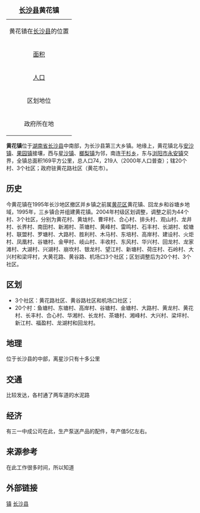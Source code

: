 {{noteTA
|T=zh-hans:黄花镇; zh-hant:黃花鎮;
}}
{{Otheruses
|subject=[[湖南省|湖南省]][[长沙县|长沙县]]所辖“'''[[镇|镇]]'''”
|other=同名中国乡镇区划单位
|黄花镇
}}
{| border="1" cellpadding="2" cellspacing="0" align="right"
|+ <font size="+1">'''[[长沙县|长沙县]]黄花镇'''</font>
|-----
|align=center colspan=2|黄花镇在[[长沙县|长沙县]]的位置<br>
{{Image label begin|image=Divisions of Changsha county.gif|width={{{width|280}}}|float={{{float|none}}}}} 
{{Image label|x=0.45|y=0.75|scale={{{width|280}}}|text='''黄花镇'''}} 
{{Image label|x=0.45|y=0.80|scale={{{width|280}}}|text=[[File:Red_pog.svg|9px]]}} 
{{Image label end}}
|-----
| [[面积|面积]]|| <font size="2">169[[公里|公里]]<sup>2</sup>
|-----
| [[人口|人口]] || <font size="2">74,219人(2000年)
|-----
| 区划地位 || 长沙县乡镇
|-----
| 政府所在地 ||黄花市
|}

'''黄花镇'''位于[[湖南省|湖南省]][[长沙县|长沙县]]中南部，为长沙县第三大乡镇。地缘上，黄花镇北与[[安沙镇|安沙镇]]、[[果园镇_(长沙县)|果园镇]]接壤，西与[[星沙镇|星沙镇]]、[[榔梨镇|榔梨镇]]为邻，南连[[干杉乡|干杉乡]]，东与[[浏阳市|浏阳市]][[永安镇_(浏阳市)|永安镇]]交界，全镇总面积169平方公里，总人口74，219人（2000年人口普查）；辖20个村、3个社区；政府驻黄花路社区（黄花市）。

==历史==
今黄花镇在1995年长沙地区撤区并乡镇之前属[[黄花区|黄花区]]黄花镇、回龙乡和谷塘乡地域，1995年，三乡镇合并组建黄花镇。2004年村级区划调整，调整之前为44个村、3个社区，分别为黄花村、黄垅村、曹坪村、合心村、排头村、观山村、龙井村、长界村、南田村、新湘村、茶塘村、黄峰村、雷鸣村、石丰村、长湖村、蛟塘村、联盟村、罗塘村、大路村、胜利村、木马村、东培村、高岸村、建设村、火炬村、凤凰村、谷塘村、金甲村、岐山村、丰收村、东风村、华兴村、回龙村、龙家滩村、大湖村、兴湖村、崩坎村、银龙村、望江村、新塘村、荷庄村、石岭村、大兴村和梁坪村，大黄花路、黄谷路、机场口3个社区；区划调整后为20个村、3个社区。

==区划==
* 3个社区：黄花路社区、黄谷路社区和机场口社区；
* 20个村：鱼塘村、东塘村、高岸村、谷塘村、金塘村、大路村、黄龙村、黄花村、长丰村、合心村、华湘村、长龙村、茶塘村、湘峰村、大兴村、梁坪村、新江村、福盈村、龙湖村和回龙村。

==地理==
位于长沙县的中部，离星沙只有十多公里

==交通==
比较发达，各村通了两车道的水泥路

==经济==
有三一中成公司在此，生产泵送产品的配件，年产值5亿左右。

==来源参考==
{{Reflist}}
在此工作很多时间，所以知道

==外部链接==


{{长沙县行政区划}}
[[Category:长沙县行政区划|镇]]
[[Category:长沙乡镇|长沙县]]